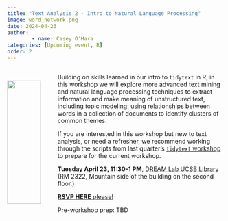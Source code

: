 ```yaml
---
title: "Text Analysis 2 - Intro to Natural Language Processing"
image: word_network.png
date: 2024-04-23
author:
        - name: Casey O'Hara
categories: [Upcoming event, R]
order: 2
---
```

::: {.columns}

::: {.column width="20%"}

<br> 
![](word_network.png){width=90%}
:::

::: {.column width="80%"}

Building on skills learned in our intro to `tidytext` in R, in this workshop we will explore more advanced text mining and natural language processing techniques to extract information and make meaning of unstructured text, including topic modeling: using relationships between words in a collection of documents to identify clusters of common themes.

If you are interested in this workshop but new to text analysis, or need a refresher, we recommend working through the scripts from last quarter's [`tidytext` workshop](https://github.com/ecodatascience/2024-02-14-tidytext){target='_blank'} to prepare for the current workshop.

**Tuesday April 23, 11:30-1 PM**, [DREAM Lab UCSB Library](https://www.library.ucsb.edu/dreamlab){target='_blank'} (RM 2322, Mountain side of the building on the second floor.)

[**RSVP HERE** please!](https://docs.google.com/forms/d/e/1FAIpQLSevIH9RGPclfzhF3Od4BdDedHYBrUPCLhjTcKgGFpp4977QIQ/viewform){target='_blank'}

Pre-workshop prep: TBD

<!-- * Install these packages, if not already installed: `tidyverse`, `ggplot2`, `patchwork`, `sf`, `ggspatial`, `maptiles`, `terra`, `tidyterra`, `tigris`, `prettymapr`, `cowplot`, `rosm` -->
<!-- * See the "Installing" section for help with installation of the `sf` package at [https://r-spatial.github.io/sf/](https://r-spatial.github.io/sf/), as `sf` also requires installation of GDAL, GEOS, and PROJ  -->
<!-- * Fork and clone this repository for workshop materials and data: [2024-03-06-spatial-data-viz](https://github.com/ecodatascience/2024-03-06-spatial-data-viz){target='_blank'} -->

:::

:::
